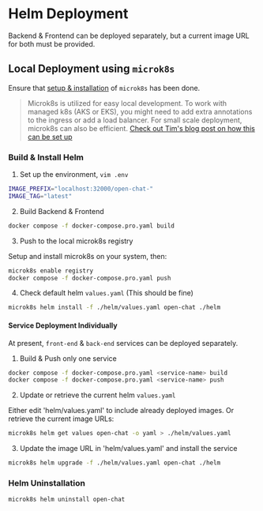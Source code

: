 
# Helm Deployment

Backend & Frontend can be deployed separately, but a current image URL for both must be provided.

## Local Deployment using `microk8s`

Ensure that [setup & installation](https://microk8s.io/docs/getting-started) of `microk8s` has been done.

> Microk8s is utilized for easy local development. To work with managed k8s (AKS or EKS), you might need to add extra annotations to the ingress or add a load balancer.
> For small scale deployment, microk8s can also be efficient. [Check out Tim's blog post on how this can be set up](https://blog.t1m.me/blog/microk8s-on-vps)

### Build & Install Helm

1) Set up the environment, `vim .env`

```bash
IMAGE_PREFIX="localhost:32000/open-chat-"
IMAGE_TAG="latest"
```

2) Build Backend & Frontend

```bash
docker compose -f docker-compose.pro.yaml build
```

3) Push to the local microk8s registry

Setup and install microk8s on your system, then:

```bash
microk8s enable registry
docker compose -f docker-compose.pro.yaml push
```

4) Check default helm `values.yaml` (This should be fine)

```bash
microk8s helm install -f ./helm/values.yaml open-chat ./helm
```

#### Service Deployment Individually

At present, `front-end` & `back-end` services can be deployed separately.

1) Build & Push only one service

```bash
docker compose -f docker-compose.pro.yaml <service-name> build
docker compose -f docker-compose.pro.yaml <service-name> push
```

2) Update or retrieve the current helm `values.yaml`

Either edit 'helm/values.yaml' to include already deployed images. Or retrieve the current image URLs:

```bash
microk8s helm get values open-chat -o yaml > ./helm/values.yaml
```

3) Update the image URL in 'helm/values.yaml' and install the service

```bash
microk8s helm upgrade -f ./helm/values.yaml open-chat ./helm
```

### Helm Uninstallation

```bash
microk8s helm uninstall open-chat
```